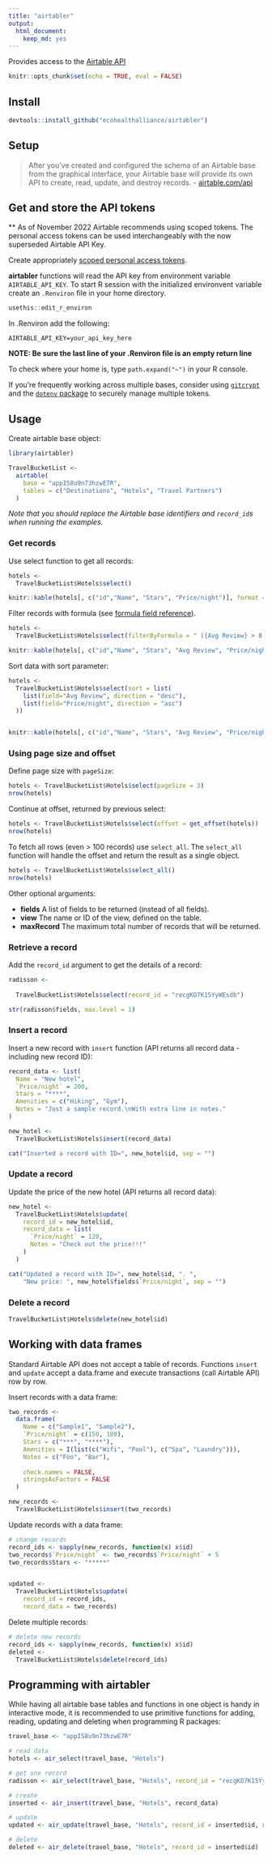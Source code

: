 ```yaml
---
title: "airtabler"
output: 
  html_document: 
    keep_md: yes
---
```

Provides access to the [Airtable API](http://airtable.com/api)

```r
knitr::opts_chunk$set(echo = TRUE, eval = FALSE)
```

## Install

```r
devtools::install_github("ecohealthalliance/airtabler")
```

## Setup
> After you've created and configured the schema of an Airtable base from the
graphical interface, your Airtable base will provide its own API to create,
read, update, and destroy records. -  [airtable.com/api](http://airtable.com/api) 

## Get and store the API tokens

** As of November 2022 Airtable recommends using scoped tokens. The personal access tokens can be used interchangeably with the now superseded Airtable API Key.  

Create appropriately [scoped personal access tokens](https://airtable.com/developers/web/guides/personal-access-tokens). 

__airtabler__ functions will read the API key from
  environment variable `AIRTABLE_API_KEY`. To start R session with the
  initialized environvent variable create an `.Renviron` file in your home directory.
  
```r
usethis::edit_r_environ
```

In .Renviron add the following:
```
AIRTABLE_API_KEY=your_api_key_here

```

**NOTE: Be sure the last line of your .Renviron file is an empty return line**

To check where your home is, type `path.expand("~")` in your R console.

If you're frequently working across multiple bases, consider using [`gitcrypt`](https://ecohealthalliance.github.io/eha-ma-handbook/16-encryption.html#set-up-encryption-for-a-repo-that-did-not-previously-use-git-crypt.) and the [`dotenv` package](https://cran.r-project.org/web/packages/dotenv/dotenv.pdf) to securely manage multiple tokens.  


## Usage

Create airtable base object:

```r
library(airtabler)

TravelBucketList <- 
  airtable(
    base = "appIS8u9n73hzwE7R", 
    tables = c("Destinations", "Hotels", "Travel Partners")
  )
```

_Note that you should replace the Airtable base identifiers and `record_id`s when running the examples._

### Get records
Use select function to get all records:
```r
hotels <- 
  TravelBucketList$Hotels$select()

knitr::kable(hotels[, c("id","Name", "Stars", "Price/night")], format = "markdown")
```

Filter records with formula (see [formula field reference ](https://support.airtable.com/hc/en-us/articles/203255215-Formula-Field-Reference)).

```r
hotels <- 
  TravelBucketList$Hotels$select(filterByFormula = " ({Avg Review} > 8.5)" )

knitr::kable(hotels[, c("id","Name", "Stars", "Avg Review", "Price/night")], format = "markdown")

```

Sort data with sort parameter:
```r
hotels <- 
  TravelBucketList$Hotels$select(sort = list(
    list(field="Avg Review", direction = "desc"),
    list(field="Price/night", direction = "asc")
  ))


knitr::kable(hotels[, c("id","Name", "Stars", "Avg Review", "Price/night")], format = "markdown")

```

### Using page size and offset

Define page size with `pageSize`:
```r

hotels <- TravelBucketList$Hotels$select(pageSize = 3)
nrow(hotels)


```

Continue at offset, returned by previous select:
```r
hotels <- TravelBucketList$Hotels$select(offset = get_offset(hotels))
nrow(hotels)
```


To fetch all rows (even > 100 records) use `select_all`. The `select_all` 
function will handle the offset and return the result as a single object.

```r
hotels <- TravelBucketList$Hotels$select_all()
nrow(hotels)

```


Other optional arguments:

* __fields__ A list of fields to be returned (instead of all fields).
* __view__ The name or ID of the view, defined on the table.
* __maxRecord__ The maximum total number of records that will be returned.

### Retrieve a record
Add the `record_id` argument to get the details of a record:

```r
radisson <- 
  
  TravelBucketList$Hotels$select(record_id = "recgKO7K15YyWEsdb")

str(radisson$fields, max.level = 1)
```

### Insert a record
Insert a new record with `insert` function (API returns all record data - including new record ID):
```r
record_data <- list(
  Name = "New hotel",
  `Price/night` = 200,
  Stars = "****",
  Amenities = c("Hiking", "Gym"),
  Notes = "Just a sample record.\nWith extra line in notes."
)

new_hotel <- 
  TravelBucketList$Hotels$insert(record_data)

cat("Inserted a record with ID=", new_hotel$id, sep = "")
```


### Update a record
Update the price of the new hotel (API returns all record data):
```r
new_hotel <- 
  TravelBucketList$Hotels$update(
    record_id = new_hotel$id, 
    record_data = list(
      `Price/night` = 120,
      Notes = "Check out the price!!!"
    )
  )

cat("Updated a record with ID=", new_hotel$id, ". ", 
    "New price: ", new_hotel$fields$`Price/night`, sep = "")
```

### Delete a record
```r
TravelBucketList$Hotels$delete(new_hotel$id)
```


## Working with data frames

Standard Airtable API does not accept a table of records. 
Functions `insert` and `update` accept a data.frame and
execute transactions (call Airtable API) row by row.

Insert records with a data frame:
```r
two_records <- 
  data.frame(
    Name = c("Sample1", "Sample2"),
    `Price/night` = c(150, 180),
    Stars = c("***", "****"),
    Amenities = I(list(c("Wifi", "Pool"), c("Spa", "Laundry"))),
    Notes = c("Foo", "Bar"),
    
    check.names = FALSE,
    stringsAsFactors = FALSE
  )

new_records <-
  TravelBucketList$Hotels$insert(two_records)

```

Update records with a data frame:
```r
# change records
record_ids <- sapply(new_records, function(x) x$id)
two_records$`Price/night` <- two_records$`Price/night` + 5
two_records$Stars <- "*****"


updated <- 
  TravelBucketList$Hotels$update(
    record_id = record_ids, 
    record_data = two_records)

```

Delete multiple records:
```r
# delete new records
record_ids <- sapply(new_records, function(x) x$id)
deleted <- 
  TravelBucketList$Hotels$delete(record_ids)
```


## Programming with airtabler

While having all airtable base tables and functions in one object 
is handy in interactive mode, it is recommended to use primitive
functions for adding, reading, updating and deleting when programming
R packages:

```r
travel_base <- "appIS8u9n73hzwE7R"

# read data
hotels <- air_select(travel_base, "Hotels")

# get one record
radisson <- air_select(travel_base, "Hotels", record_id = "recgKO7K15YyWEsdb")

# create
inserted <- air_insert(travel_base, "Hotels", record_data)

# update
updated <- air_update(travel_base, "Hotels", record_id = inserted$id, record_data)

# delete
deleted <- air_delete(travel_base, "Hotels", record_id = inserted$id)

```

